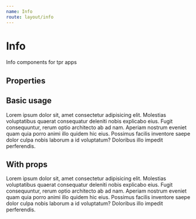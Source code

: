 ```yaml
---
name: Info
route: layout/info
---
```



# Info

Info components for tpr apps

## Properties

<Props of={Info} />

## Basic usage

<Playground>
	<Info title="Hello World">
		Lorem ipsum dolor sit, amet consectetur adipisicing elit. Molestias
		voluptatibus quaerat consequatur deleniti nobis explicabo eius. Fugit
		consequuntur, rerum optio architecto ab ad nam. Aperiam nostrum eveniet quam
		quia porro animi illo quidem hic eius. Possimus facilis inventore saepe
		dolor culpa nobis laborum a id voluptatum? Doloribus illo impedit
		perferendis.
	</Info>
</Playground>

## With props

<Playground>
	<Info title="Hello World" important="Important Information!">
		Lorem ipsum dolor sit, amet consectetur adipisicing elit. Molestias
		voluptatibus quaerat consequatur deleniti nobis explicabo eius. Fugit
		consequuntur, rerum optio architecto ab ad nam. Aperiam nostrum eveniet quam
		quia porro animi illo quidem hic eius. Possimus facilis inventore saepe
		dolor culpa nobis laborum a id voluptatum? Doloribus illo impedit
		perferendis.
	</Info>
</Playground>

